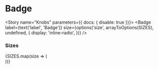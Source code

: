 

<Meta title="Components/Badge" decorators={[withKnobs]} component={Badge} />

# Badge

<ImportPath component={Badge}  />

<Story name="Knobs" parameters={{ docs: { disable: true }}}>
  <Badge 
    label={text('label', 'Badge')} 
    size={options('size', arrayToOptions(SIZES), undefined, {
      display: 'inline-radio',
    })}
  />
</Story>

<Preview isExpanded>
  <Badge 
    label="Badge"
  />
</Preview>

<Props of={Badge} />

### Sizes

<Preview>
  <Story name="Sizes">
    {SIZES.map(size => (
      <div className="margin--right--half display--inlineBlock">
        <Badge size={size} label="Badge" />
      </div>
    ))}
  </Story>
</Preview>
